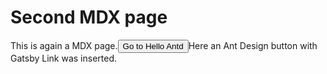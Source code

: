
<Seo title="Page two" />

# Second MDX page

This is again a MDX page.<Button><Link to="/examples/hello-antd/">Go to Hello Antd</Link></Button>Here an Ant Design button with Gatsby Link was inserted.